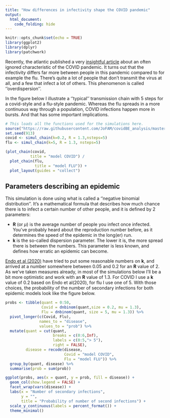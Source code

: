 ```yaml
---
title: "How differences in infectivity shape the COVID pandemic"
output: 
  html_document:
    code_folding: hide
---
```


```r
knitr::opts_chunk$set(echo = TRUE)
library(ggplot2)
library(dplyr)
library(patchwork)
```

Recently, the atlantic published a very [insightful article](https://www.theatlantic.com/health/archive/2020/09/k-overlooked-variable-driving-pandemic/616548/) about an often ignored characteristic of the COVID pandemic. It turns out that the infectivity differs far more between people in this pandemic compared to for example the flu. There's quite a lot of people that don't transmit the virus at all, and a few that infect a lot of others. This phenomenon is called ''overdispersion''. 

In the figure below I illustrate a ''typical'' transmission chain with 5 steps for a covid-style and a flu-style pandemic. Whereas the flu spreads in a more continuous way through a population, COVID infections happen more in bursts. And that has some important implications.

```r
# This loads all the functions used for the simulations here.
source("https://raw.githubusercontent.com/JoFAM/covidBE_analysis/master/functions/simulate_overdispersion.R")
set.seed(913)
covid <- simul_chain(k=0.2, R = 1.3,nsteps=5)
flu <- simul_chain(k=5, R = 1.3, nsteps=5)

(plot_chain(covid,
           title = "model COVID") / 
  plot_chain(flu,
             title = "model FLU")) +
  plot_layout(guides = "collect")
```

## Parameters describing an epidemic

This simulation is done using what is called a ''negative binomial distribution''. It's a mathematical formula that describes how much chance there is to infect a certain number of other people, and it is defined by 2 parameters:

 - **R** (or $\mu$) is the average number of people you infect once infected. You've probably heard about the reproduction number before, as it determines the speed of the epidemic in the long(er) run.
 - **k** is the so-called dispersion parameter. The lower it is, the more spread there is between the numbers. This parameter is less known, and defines how erratic an epidemic can become.
 
[Endo et al (2020)](https://www.ncbi.nlm.nih.gov/pmc/articles/PMC7338915/) have tried to put some reasonable numbers on **k**, and arrived at a number somewhere between 0.05 and 0.2 for an **R** value of 2. As we've taken measures already, in most of the simulations below I'll be a bit more optimistic and work with an **R** value of 1.3. For COVID I use a **k** value of 0.2 based on Endo et al(2020), for flu I use one of 5. With those choices, the probability of the number of secondary infections for both epidemic models look like the figure below.
 
```r
probs <- tibble(quant = 0:50,
                Covid = dnbinom(quant,size = 0.2, mu = 1.3),
                Flu = dnbinom(quant, size = 5, mu = 1.3)) %>%
  pivot_longer(c(Covid, Flu),
               names_to = "disease",
               values_to = "prob") %>%
  mutate(quant = cut(quant,
                     breaks = c(0:6,Inf),
                     labels = c(0:5,"> 5"),
                     right = FALSE),
         disease = recode(disease,
                          Covid = "model COVID",
                          Flu = "model FLU")) %>% 
  group_by(quant, disease) %>%
  summarise(prob = sum(prob))

ggplot(probs, aes(x = quant, y = prob, fill = disease)) +
  geom_col(show.legend = FALSE) +
  facet_wrap(vars(disease)) +
  labs(x = "Number of secondary infections",
       y = "",
       title = "Probability of number of second infections") +
  scale_y_continuous(labels = percent_format()) +
  theme_minimal()

```
